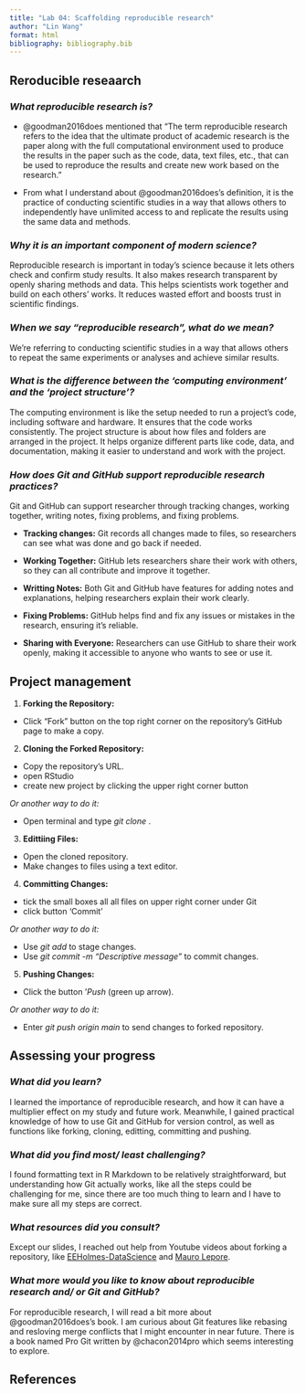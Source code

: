 ```yaml
---
title: "Lab 04: Scaffolding reproducible research"
author: "Lin Wang"
format: html
bibliography: bibliography.bib
---
```


## Reroducible reseaarch

### *What reproducible research is?*

- @goodman2016does mentioned that "The term reproducible research refers to the idea that the ultimate product of academic research is the paper along with the full computational environment used to produce the results in the paper such as the code, data, text files, etc., that can be used to reproduce the results and create new work based on the research."

- From what I understand about @goodman2016does's definition, it is the practice of conducting scientific studies in a way that allows others to independently have unlimited access to and replicate the results using the same data and methods.

### *Why it is an important component of modern science?*

Reproducible research is important in today's science because it lets others check and confirm study results. It also makes research transparent by openly sharing methods and data. This helps scientists work together and build on each others' works. It reduces wasted effort and boosts trust in scientific findings.

### *When we say "reproducible research", what do we mean?*

We're referring to conducting scientific studies in a way that allows others to repeat the same experiments or analyses and achieve similar results.

### *What is the difference between the 'computing environment' and the 'project structure'?*

The computing environment is like the setup needed to run a project's code, including software and hardware. It ensures that the code works consistently. The project structure is about how files and folders are arranged in the project. It helps organize different parts like code, data, and documentation, making it easier to understand and work with the project.

### *How does Git and GitHub support reproducible research practices?*

Git and GitHub can support researcher through tracking changes, working together, writing notes, fixing problems, and fixing problems.

- **Tracking changes:** Git records all changes made to files, so researchers can see what was done and go back if needed.

- **Working Together:** GitHub lets researchers share their work with others, so they can all contribute and improve it together.

- **Writting Notes:**  Both Git and GitHub have features for adding notes and explanations, helping researchers explain their work clearly.

- **Fixing Problems:**  GitHub helps find and fix any issues or mistakes in the research, ensuring it's reliable.

- **Sharing with Everyone:** Researchers can use GitHub to share their work openly, making it accessible to anyone who wants to see or use it.

## Project management

1. **Forking the Repository:**
  - Click "Fork" button on the top right corner on the repository's GitHub page to make a copy.

2. **Cloning the Forked Repository:**
  - Copy the repository's URL.
  - open RStudio
  - create new project by clicking the upper right corner button
  
  *Or another way to do it:*
  
  - Open terminal and type *git clone <repository_url>*.

3. **Edittiing Files:**
  - Open the cloned repository.
  - Make changes to files using a text editor.

4. **Committing Changes:**
 
  - tick the small boxes all all files on upper right corner under Git
  - click button 'Commit'
 
  *Or another way to do it:*
 
  - Use *git add <file_name>* to stage changes.
  - Use *git commit -m "Descriptive message"* to commit changes.

5. **Pushing Changes:**

  - Click the button '*Push* (green up arrow).
  
  *Or another way to do it:*
  
  - Enter *git push origin main* to send changes to forked repository.


## Assessing your progress


### ***What did you learn?***

I learned the importance of reproducible research, and how it can have a multiplier effect on my study and future work. Meanwhile, I gained practical knowledge of how to use Git and GitHub for version control, as well as functions like forking, cloning, editting, committing and pushing.

### ***What did you find most/ least challenging?***

I found formatting text in R Markdown to be relatively straightforward, but understanding how Git actually works, like all the steps could be challenging for me, since there are too much thing to learn and I have to make sure all my steps are correct.

### ***What resources did you consult?***

  Except our slides, I reached out help from Youtube videos about forking a repository, like [EEHolmes-DataScience](https://www.youtube.com/watch?v=b6AaTHFIY7U) and [Mauro Lepore](https://www.youtube.com/watch?v=wQY5ohEaumI).

### ***What more would you like to know about reproducible research and/ or Git and GitHub?***
  
For reproducible research, I will read a bit more about @goodman2016does's book. I am curious about Git features like rebasing and resloving merge conflicts that I might encounter in near future. There is a book named Pro Git written by @chacon2014pro which seems interesting to explore.
  
## References
